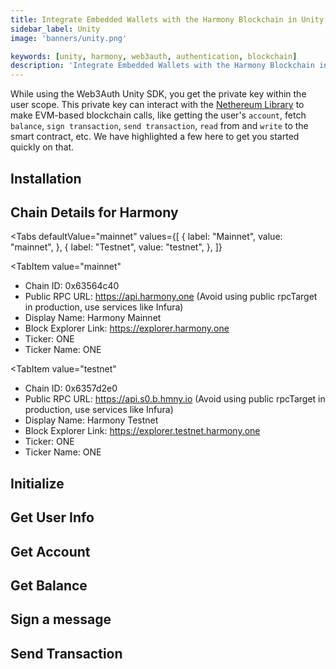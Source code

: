 ```yaml
---
title: Integrate Embedded Wallets with the Harmony Blockchain in Unity
sidebar_label: Unity
image: 'banners/unity.png'

keywords: [unity, harmony, web3auth, authentication, blockchain]
description: 'Integrate Embedded Wallets with the Harmony Blockchain in Unity | Embedded Wallets'
---
```



<SEO
  title="Integrate Embedded Wallets with the Harmony Blockchain in Unity"
  description="Integrate Embedded Wallets with the Harmony Blockchain in Unity | Embedded Wallets"
  image="https://web3auth.io/docs/banners/harmony.png"
  slug="/embedded-wallets/connect-blockchain/evm/harmony/unity"
/>

While using the Web3Auth Unity SDK, you get the private key within the user scope. This private key can interact with the [Nethereum Library](https://nethereum.com/) to make EVM-based blockchain calls, like getting the user's `account`, fetch `balance`, `sign transaction`, `send transaction`, `read` from and `write` to the smart contract, etc. We have highlighted a few here to get you started quickly on that.

## Installation

<InstallationSnippet />

## Chain Details for Harmony

<Tabs
 defaultValue="mainnet"
  values={[
    { label: "Mainnet", value: "mainnet", },
    { label: "Testnet", value: "testnet", },
  ]}
>
<TabItem
  value="mainnet"
>

- Chain ID: 0x63564c40
- Public RPC URL: https://api.harmony.one (Avoid using public rpcTarget in production, use services like Infura)
- Display Name: Harmony Mainnet
- Block Explorer Link: https://explorer.harmony.one
- Ticker: ONE
- Ticker Name: ONE

</TabItem>

<TabItem
  value="testnet"
>

- Chain ID: 0x6357d2e0
- Public RPC URL: https://api.s0.b.hmny.io (Avoid using public rpcTarget in production, use services like Infura)
- Display Name: Harmony Testnet
- Block Explorer Link: https://explorer.testnet.harmony.one
- Ticker: ONE
- Ticker Name: ONE

</TabItem>
</Tabs>

## Initialize

<InitialisationSnippet />

## Get User Info

<UserInfoSnippet />

## Get Account

<GetAccountSnippet />

## Get Balance

<GetBalanceSnippet />

## Sign a message

<SignMessageSnippet />

## Send Transaction

<SendTransactionSnippet />
